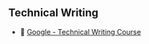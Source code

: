 ## Technical Writing
- 🔗 [Google - Technical Writing Course](https://developers.google.com/tech-writing)

